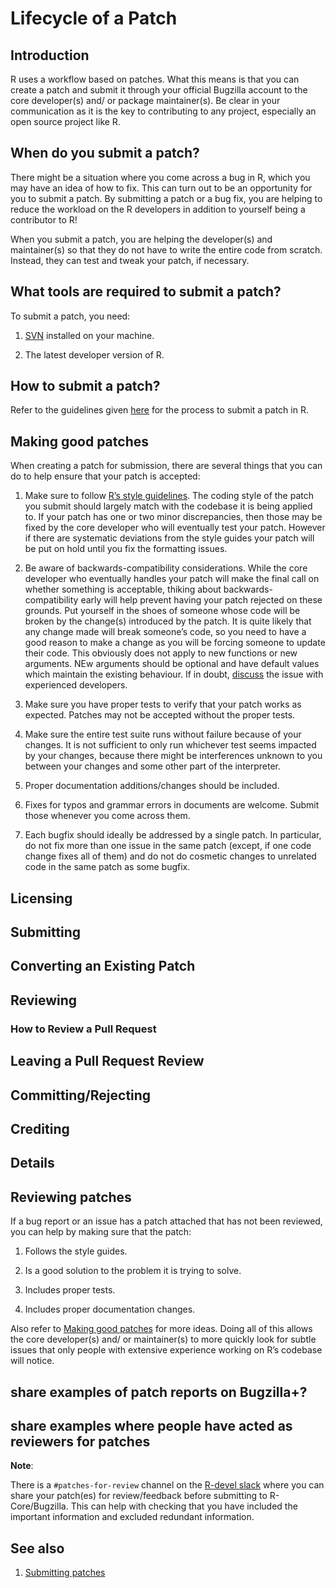 # Lifecycle of a Patch {#FixBug}

## Introduction

R uses a workflow based on patches. What this means is that you can create a patch and submit it through your official Bugzilla account to the core developer(s) and/ or package maintainer(s). Be clear in your communication as it is the key to contributing to any project, especially an open source project like R.

## When do you submit a patch?

There might be a situation where you come across a bug in R, which you may have an idea of how to fix. This can turn out to be an opportunity for you to submit a patch. By submitting a patch or a bug fix, you are helping to reduce the workload on the R developers in addition to yourself being a contributor to R!  

When you submit a patch, you are helping the developer(s) and maintainer(s) so that they do not have to write the entire code from scratch. Instead, they can test and tweak your patch, if necessary.

## What tools are required to submit a patch?

To submit a patch, you need:

1. [SVN](http://subversion.apache.org/) installed on your machine.

2. The latest developer version of R.

## How to submit a patch?

Refer to the guidelines given [here](https://www.r-project.org/bugs.html#how-to-submit-patches) for the process to submit a patch in R.

## Making good patches {#GoodPatches} 

When creating a patch for submission, there are several things that you can do to help ensure that your patch is accepted:

1. Make sure to follow [R's style guidelines](). The coding style of the patch you submit should largely match with the codebase it is being applied to. If your patch has one or two minor discrepancies, then those may be fixed by the core developer who will eventually test your patch. However if there are systematic deviations from the style guides your patch will be put on hold until you fix the formatting issues.

2. Be aware of backwards-compatibility considerations. While the core developer who eventually handles your patch will make the final call on whether something is acceptable, thiking about backwards-compatibility early will help prevent having your patch rejected on these grounds. Put yourself in the shoes of someone whose code will be broken by the change(s) introduced by the patch. It is quite likely that any change made will break someone's code, so you need to have a good reason to make a change as you will be forcing someone to update their code. This obviously does not apply to new functions or new arguments. NEw arguments should be optional and have default values which maintain the existing behaviour. If in doubt, [discuss](link to the chapter on where to ask for help) the issue with experienced developers.

3. Make sure you have proper tests to verify that your patch works as expected. Patches may not be accepted without the proper tests.

4. Make sure the entire test suite runs without failure because of your changes. It is not sufficient to only run whichever test seems impacted by your changes, because there might be interferences unknown to you between your changes and some other part of the interpreter.

5. Proper documentation additions/changes should be included.

6. Fixes for typos and grammar errors in documents are welcome. Submit those whenever you come across them.

7. Each bugfix should ideally be addressed by a single patch. In particular, do not fix more than one issue in the same patch (except, if one code change fixes all of them) and do not do cosmetic changes to unrelated code in the same patch as some bugfix.

## Licensing

## Submitting

## Converting an Existing Patch

## Reviewing

### How to Review a Pull Request

## Leaving a Pull Request Review

## Committing/Rejecting

## Crediting

## Details

## Reviewing patches

If a bug report or an issue has a patch attached that has not been reviewed, you can help by making sure that the patch:

1. Follows the style guides.

2. Is a good solution to the problem it is trying to solve.

3. Includes proper tests.

4. Includes proper documentation changes.

Also refer to [Making good patches](#GoodPatches) for more ideas. Doing all of this allows the core developer(s) and/ or maintainer(s) to more quickly look for subtle issues that only people with extensive experience working on R's codebase will notice.

## share examples of patch reports on Bugzilla+?

## share examples where people have acted as reviewers for patches

**Note**:

There is a `#patches-for-review` channel on the [R-devel slack](https://r-devel.slack.com/) where you can share your patch(es) for review/feedback before submitting to R-Core/Bugzilla. This can help with checking that you have included the important information and excluded redundant information.

## See also

1. [Submitting patches](https://www.r-project.org/bugs.html#how-to-submit-patches)
